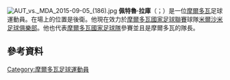[[File:AUT_vs._MDA_2015-09-05_(186).jpg|thumb]]
'''佩特魯·拉庫'''（{{lang-ro|Petru Racu}}；{{bd|1987年|7月17日}}）是一位[[摩爾多瓦|摩爾多瓦]]足球運動員。在場上的位置是後衛。他現在效力於[[摩爾多瓦國家足球聯賽|摩爾多瓦國家足球聯賽]]球隊[[米爾沙米足球俱樂部|米爾沙米足球俱樂部]]。他也代表[[摩爾多瓦國家足球隊|摩爾多瓦國家足球隊]]參賽並且是摩爾多瓦的隊長。
==參考資料==
{{Reflist}}

{{DEFAULTSORT: Racu, Petru}}
[[Category:摩爾多瓦足球運動員|Category:摩爾多瓦足球運動員]]